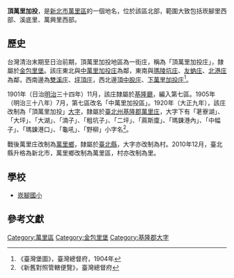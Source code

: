 {{noteTA
|1 = zh-cn:庄; zh-hk:庄; zh-tw:庄;
}}
'''頂萬里加投'''，是[[新北市|新北市]][[萬里區|萬里區]]的一個地名，位於該區北部，範圍大致包括崁腳里西部、溪底里、萬興里西部。

==歷史==
台灣清治末期至日治前期，頂萬里加投地區為一街庄，稱為「頂萬里加投庄」，隸屬於[[金包里堡|金包里堡]]。該庄東北與[[中萬里加投庄|中萬里加投庄]]為鄰，東南與[[瑪陵坑庄|瑪陵坑庄]]、[[友蚋庄|友蚋庄]]、[[北港_(新北市)|北港庄]]為鄰，西南邊為[[雙溪_(臺北市)|雙溪庄]]、[[坪頂_(臺北市)|坪頂庄]]，西北邊[[頂中股庄|頂中股庄]]、[[下萬里加投庄|下萬里加投庄]]<ref>《臺灣堡圖》，臺灣總督府，1904年</ref>。

1901年（日治[[明治|明治]]三十四年）11月，該庄隸屬於[[基隆廳|基隆廳]]，編入第七區。1905年（明治三十八年）7月，第七區改名「中萬里加投區」。1920年（大正九年），該庄改制為「頂萬里加投」[[大字|大字]]，隸屬於[[臺北州|臺北州]][[基隆郡|基隆郡]][[萬里庄|萬里庄]]，大字下有「荖寮湖」、「大坪」、「大湖」、「湳子」、「粗坑子」、「二坪」、「蔴斯廩」、「瑪鋉港內」、「中幅子」、「瑪鋉港口」、「龜吼」、「野柳」小字名<ref>《新舊對照管轄便覽》，臺灣總督府</ref>。

戰後萬里庄改制為[[萬里區|萬里鄉]]，隸屬於[[臺北縣|臺北縣]]，大字亦改制為村。2010年12月，臺北縣升格為新北市，萬里鄉改制為萬里區，村亦改制為里。

==學校==
*[[崁腳國小|崁腳國小]]

==參考文獻==
{{reflist}}

{{基隆郡}}

[[Category:萬里區|Category:萬里區]]
[[Category:金包里堡|Category:金包里堡]]
[[Category:基隆郡大字|Category:基隆郡大字]]